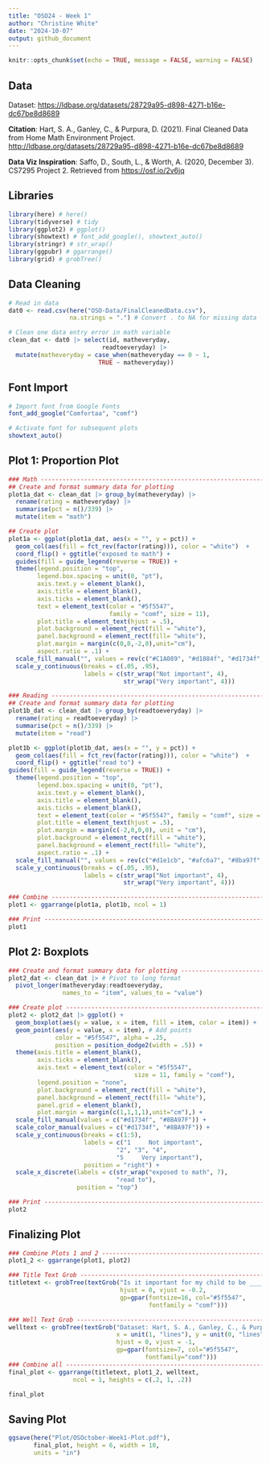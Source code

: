 ```yaml
---
title: "OSO24 - Week 1"
author: "Christine White"
date: "2024-10-07"
output: github_document
---
```


```r
knitr::opts_chunk$set(echo = TRUE, message = FALSE, warning = FALSE)
```

## Data
Dataset: <https://ldbase.org/datasets/28729a95-d898-4271-b16e-dc67be8d8689> 

**Citation**: Hart, S. A., Ganley, C., & Purpura, D. (2021). Final Cleaned Data from Home Math Environment Project. <http://ldbase.org/datasets/28729a95-d898-4271-b16e-dc67be8d8689>

**Data Viz Inspiration**: Saffo, D., South, L., & Worth, A. (2020, December 3). CS7295 Project 2. Retrieved from <https://osf.io/2v6jq>

## Libraries
```r
library(here) # here()
library(tidyverse) # tidy
library(ggplot2) # ggplot()
library(showtext) # font_add_google(), showtext_auto()
library(stringr) # str_wrap()
library(ggpubr) # ggarrange()
library(grid) # grobTree()
```

## Data Cleaning
```r
# Read in data 
dat0 <- read.csv(here("OSO-Data/FinalCleanedData.csv"),
                 na.strings = ".") # Convert . to NA for missing data

# Clean one data entry error in math variable
clean_dat <- dat0 |> select(id, matheveryday, 
                          readtoeveryday) |> 
  mutate(matheveryday = case_when(matheveryday == 0 ~ 1,
                         TRUE ~ matheveryday))
```


## Font Import
```r
# Import font from Google Fonts
font_add_google("Comfortaa", "comf")

# Activate font for subsequent plots
showtext_auto()
```



## Plot 1: Proportion Plot
```r
### Math -----------------------------------------------------------------------
## Create and format summary data for plotting
plot1a_dat <- clean_dat |> group_by(matheveryday) |>
  rename(rating = matheveryday) |>
  summarise(pct = n()/339) |> 
  mutate(item = "math")

## Create plot 
plot1a <- ggplot(plot1a_dat, aes(x = "", y = pct)) + 
  geom_col(aes(fill = fct_rev(factor(rating))), color = "white")  + 
  coord_flip() + ggtitle("exposed to math") +
  guides(fill = guide_legend(reverse = TRUE)) +
  theme(legend.position = "top",
        legend.box.spacing = unit(0, "pt"),
        axis.text.y = element_blank(),
        axis.title = element_blank(),
        axis.ticks = element_blank(), 
        text = element_text(color = "#5f5547",
                            family = "comf", size = 11),
        plot.title = element_text(hjust = .5),
        plot.background = element_rect(fill = "white"),
        panel.background = element_rect(fill= "white"),
        plot.margin = margin(c(0,0,-2,0),unit="cm"),
        aspect.ratio = .1) + 
  scale_fill_manual("", values = rev(c("#C1A089", "#d1884f", "#d1734f", "#ac5132", "#842d13"))) + 
  scale_y_continuous(breaks = c(.05, .95),
                     labels = c(str_wrap("Not important", 4), 
                                str_wrap("Very important", 4)))

### Reading --------------------------------------------------------------------
## Create and format summary data for plotting
plot1b_dat <- clean_dat |> group_by(readtoeveryday) |>
  rename(rating = readtoeveryday) |>
  summarise(pct = n()/339) |> 
  mutate(item = "read")

plot1b <- ggplot(plot1b_dat, aes(x = "", y = pct)) + 
  geom_col(aes(fill = fct_rev(factor(rating))), color = "white")  + 
  coord_flip() + ggtitle("read to") +
guides(fill = guide_legend(reverse = TRUE)) +
  theme(legend.position = "top",
        legend.box.spacing = unit(0, "pt"),
        axis.text.y = element_blank(),
        axis.title = element_blank(),
        axis.ticks = element_blank(),
        text = element_text(color = "#5f5547", family = "comf", size = 11), 
        plot.title = element_text(hjust = .5),
        plot.margin = margin(c(-2,0,0,0), unit = "cm"),
        plot.background = element_rect(fill = "white"),
        panel.background = element_rect(fill= "white"),
        aspect.ratio = .1) + 
  scale_fill_manual("", values = rev(c("#d1e1cb", "#afc6a7", "#8ba97f", "#6d8465", "#4f5e4a"))) + 
  scale_y_continuous(breaks = c(.05, .95),
                     labels = c(str_wrap("Not important", 4), 
                                str_wrap("Very important", 4)))

### Combine --------------------------------------------------------------------
plot1 <- ggarrange(plot1a, plot1b, ncol = 1)

### Print ----------------------------------------------------------------------
plot1
```

## Plot 2: Boxplots 
```r
### Create and format summary data for plotting --------------------------------
plot2_dat <- clean_dat |> # Pivot to long format
  pivot_longer(matheveryday:readtoeveryday,
               names_to = "item", values_to = "value")

### Create plot ----------------------------------------------------------------
plot2 <- plot2_dat |> ggplot() + 
  geom_boxplot(aes(y = value, x = item, fill = item, color = item)) +
  geom_point(aes(y = value, x = item), # Add points
             color = "#5f5547", alpha = .25,
             position = position_dodge2(width = .5)) +
  theme(axis.title = element_blank(),
        axis.ticks = element_blank(),
        axis.text = element_text(color = "#5f5547", 
                                   size = 11, family = "comf"),
        legend.position = "none",
        plot.background = element_rect(fill = "white"),
        panel.background = element_rect(fill= "white"),
        panel.grid = element_blank(),
        plot.margin = margin(c(1,1,1,1),unit="cm"),) +
  scale_fill_manual(values = c("#d1734f", "#8BA97F")) +
  scale_color_manual(values = c("#d1734f", "#8BA97F")) +
  scale_y_continuous(breaks = c(1:5),
                     labels = c("1     Not important",
                              "2", "3", "4",
                              "5     Very important"),
                     position = "right") + 
  scale_x_discrete(labels = c(str_wrap("exposed to math", 7),
                              "read to"),
                   position = "top")

### Print ----------------------------------------------------------------------
plot2
```

## Finalizing Plot
```r
### Combine Plots 1 and 2 ------------------------------------------------------
plot1_2 <- ggarrange(plot1, plot2)

### Title Text Grob ------------------------------------------------------------
titletext <- grobTree(textGrob("Is it important for my child to be _________ every day?", x = unit(1, "lines"), y = unit(0, "lines"),
                               hjust = 0, vjust = -0.2,
                               gp=gpar(fontsize=16, col="#5f5547", 
                                       fontfamily = "comf")))

### Well Text Grob -------------------------------------------------------------
welltext <- grobTree(textGrob("Dataset: Hart, S. A., Ganley, C., & Purpura, D. (2021). Final Cleaned Data from Home Math Environment Project. http://ldbase.org/datasets/28729a95-d898-4271-b16e-dc67be8d8689 \nData Viz Inspiration: Saffo, D., South, L., & Worth, A. (2020, December 3). CS7295 Project 2. Retrieved from https://osf.io/2v6jq",
                              x = unit(1, "lines"), y = unit(0, "lines"),
                              hjust = 0, vjust = -1,
                              gp=gpar(fontsize=7, col="#5f5547",
                                      fontfamily="comf")))
### Combine all ----------------------------------------------------------------
final_plot <- ggarrange(titletext, plot1_2, welltext, 
                  ncol = 1, heights = c(.2, 1, .2))

final_plot
```

## Saving Plot

```r
ggsave(here("Plot/OSOctober-Week1-Plot.pdf"),
       final_plot, height = 6, width = 10,
       units = "in")
```



